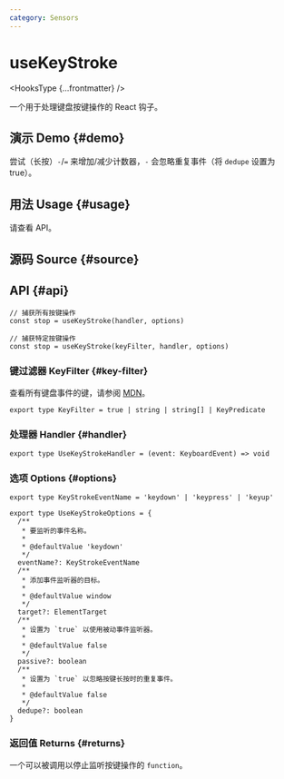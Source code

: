 ```yaml
---
category: Sensors
---
```


# useKeyStroke


<HooksType {...frontmatter} />

一个用于处理键盘按键操作的 React 钩子。

## 演示 Demo \{#demo}

尝试（长按）`-`/`=` 来增加/减少计数器，`-` 会忽略重复事件（将 `dedupe` 设置为 true）。


<App />

## 用法 Usage \{#usage}

请查看 API。

## 源码 Source \{#source}


<Source />

## API \{#api}

```tsx
// 捕获所有按键操作
const stop = useKeyStroke(handler, options)

// 捕获特定按键操作
const stop = useKeyStroke(keyFilter, handler, options)
```

### 键过滤器 KeyFilter \{#key-filter}

查看所有键盘事件的键，请参阅 [MDN](https://developer.mozilla.org/en-US/docs/Web/API/UI_Events/Keyboard_event_key_values)。

```tsx
export type KeyFilter = true | string | string[] | KeyPredicate
```

### 处理器 Handler \{#handler}

```tsx
export type UseKeyStrokeHandler = (event: KeyboardEvent) => void
```

### 选项 Options \{#options}


<Tip type="target" />

```tsx
export type KeyStrokeEventName = 'keydown' | 'keypress' | 'keyup'

export type UseKeyStrokeOptions = {
  /**
   * 要监听的事件名称。
   * 
   * @defaultValue 'keydown'
   */
  eventName?: KeyStrokeEventName
  /**
   * 添加事件监听器的目标。
   * 
   * @defaultValue window
   */
  target?: ElementTarget
  /**
   * 设置为 `true` 以使用被动事件监听器。
   * 
   * @defaultValue false
   */
  passive?: boolean
  /**
   * 设置为 `true` 以忽略按键长按时的重复事件。
   * 
   * @defaultValue false
   */
  dedupe?: boolean
}
```

### 返回值 Returns \{#returns}

一个可以被调用以停止监听按键操作的 `function`。
